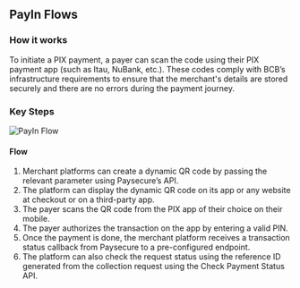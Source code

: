 ## PayIn Flows

### How it works
To initiate a PIX payment, a payer can scan the code using their PIX payment app (such as Itau, NuBank, etc.). These codes comply with BCB’s infrastructure requirements to ensure that the merchant's details are stored securely and there are no errors during the payment journey.

### Key Steps
![PayIn Flow](/images/api-reference/pix/steps.png)
#### Flow
1. Merchant platforms can create a dynamic QR code by passing the relevant parameter using Paysecure’s API.
2. The platform can display the dynamic QR code on its app or any website at checkout or on a third-party app.
3. The payer scans the QR code from the PIX app of their choice on their mobile.
4. The payer authorizes the transaction on the app by entering a valid PIN.
5. Once the payment is done, the merchant platform receives a transaction status callback from Paysecure to a pre-configured endpoint.
6. The platform can also check the request status using the reference ID generated from the collection request using the Check Payment Status API.